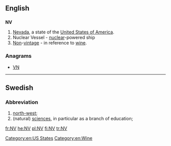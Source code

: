 ==English==

==={{abbreviation}}===
'''NV'''

# [[Nevada]], a state of the [[United States of America]].
# Nuclear Vessel - [[nuclear]]-powered ship
# [[non|Non]]-[[vintage]] - in reference to [[wine]].

===Anagrams===
* [[VN#English|VN]]

[[Category:en:US States]]
[[Category:en:Wine]]

----

==Swedish==

===Abbreviation===
{{infl|sv|abbreviation}}

# [[north-west]]; {{abbreviation of|nordväst|lang=sv}}
# (natural) [[sciences]], in particular as a branch of education; {{abbreviation of|naturvetenskap|lang=sv}}

[[fr:NV]]
[[he:NV]]
[[pl:NV]]
[[fi:NV]]
[[tr:NV]]
